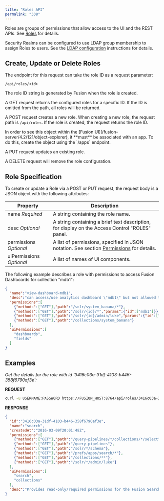 ```yaml
---
title: "Roles API"
permalink: "338"
---
```


Roles are groups of permissions that allow access to the UI and the REST APIs. See [Roles](/fusion-server/4.2/126/roles) for details.

Security Realms can be configured to use LDAP group membership to assign Roles to users. See the [LDAP configuration](/how-to/721/configure-fusion-for-ldap) instructions for details.

## Create, Update or Delete Roles

The endpoint for this request can take the role ID as a request parameter:

`/api/roles/<id>`

The role ID string is generated by Fusion when the role is created.

A GET request returns the configured roles for a specific ID. If the ID is omitted from the path, all roles will be returned.

A POST request creates a new role. When creating a new role, the request path is `/api/roles`. If the role is created, the request returns the role ID.

<Note>
In order to see this object within the [Fusion UI](/fusion-server/4.2/121/object-explorer), it **must** be associated with an app. To do this, create the object using the `/apps` endpoint.
</Note>

A PUT request updates an existing role.

A DELETE request will remove the role configuration.

## Role Specification

To create or update a Role via a POST or PUT request, the request body is a JSON object with the following attributes:

| Property | Description |
| --- | --- |
| name  *Required* | A string containing the role name. |
| desc  *Optional* | A string containing a brief text description, for display on the Access Control "ROLES" panel. |
| permissions  *Optional* | A list of permissions, specified in JSON notation. See section [Permissions](/fusion-server/4.2/123/permissions) for details. |
| uiPermissions  *Optional* | A list of names of UI components. |

The following example describes a role with permissions to access Fusion Dashboards for collection "mdb1":

```json
{
  "name":"view-dashboard-mdb1",
  "desc":"can access/use analytics dashboard \"mdb1\" but not allowed to change dashboard controls.",
  "permissions":[
    {"methods":["GET"],"path":"/solr/system_banana/*"},
    {"methods":["GET"],"path":"/solr/{id}/*","params":{"id":["mdb1"]}},
    {"methods":["GET"],"path":"/solr/{id}/admin/luke","params":{"id":["mdb1"]}},
    {"methods":["GET"],"path":"/collections/system_banana"}
  ],
  "uiPermissions":[
    "dashboards",
    "fields"
  ]
}
```

## Examples

*Get the details for the role with id '3416c03a-31df-4103-b446-358f6790af3e':*

**REQUEST**

```bash
curl -u USERNAME:PASSWORD https://FUSION_HOST:8764/api/roles/3416c03a-31df-4103-b446-358f6790af3e
```

**RESPONSE**

```json
{
  "id":"3416c03a-31df-4103-b446-358f6790af3e",
  "name":"search",
  "createdAt":"2016-03-09T20:01:48Z",
  "permissions":[
    {"methods":["GET"],"path":"/query-pipelines/*/collections/*/select"},
    {"methods":["GET"],"path":"/query-pipelines"},
    {"methods":["GET"],"path":"/solr/*/schema"},
    {"methods":["GET"],"path":"/prefs/apps/search/*"},
    {"methods":["GET"],"path":"/collections/**"},
    {"methods":["GET"],"path":"/solr/*/admin/luke"}
  ],
  "uiPermissions":[
    "search",
    "collections"
  ],
  "desc":"Provides read-only/required permissions for the Fusion Search UI."
}
```
